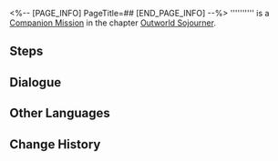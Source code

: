 <%-- [PAGE_INFO]
PageTitle=##
[END_PAGE_INFO] --%>
{{Stub|Dialogue.}}
{{Mission Infobox
|id            = 2020703
|title         = 
|image         = <!--Mission .png-->
|type          = Companion
|event_name    = 
|chapter       = Outworld Sojourner (Companion Mission Chapter)
|requirements  = [[Companion Mission]] ''[[A Knight Stranger]]'' completed
|summary       = <!--official mission summary from Fate's Atlas-->
|characters    = Trailblazer
|startLocation = [[<!--starting world-->]] - [[<!--starting area-->]]
|world         = <!--starting world-->
|area          = <!--starting area-->
|prev          = A Knight Stranger
|next          = 
|exp           = 
|credits       = 
|stellarJade   = 
|other         = 
}}
'''''''''' is a [[Companion Mission]] in the chapter [[Outworld Sojourner (Companion Mission Chapter)|Outworld Sojourner]].

==Steps==


<!--
==Gameplay Notes==

--><!--
==Trial Character==

-->
==Dialogue==
{{Stub Dialogue}}
{{Dialogue Start}}
:{{tx}}
{{Dialogue End}}

==Other Languages==
{{Other Languages
|en   = 
|zhs  = 
|zht  = 
|ja   = 
|ko   = 
|es   = 
|fr   = 
|ru   = 
|th   = 
|vi   = 
|de   = 
|id   = 
|pt   = 
}}

==Change History==
{{Change History|1.3}}
